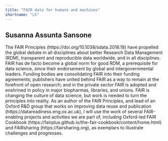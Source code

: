 ```yaml
---
title: "FAIR data for humans and machines"
shortname: "L5"
---
```


## Susanna Assunta Sansone

The FAIR Principles (https://doi.org/10.1038/sdata.2016.18) have propelled the global debate in all disciplines about better Research Data Management (RDM), transparent and reproducible data worldwide, and in all disciplines. FAIR has de facto become a global norm for good RDM, a prerequisite for data science, since their endorsement by global and intergovernmental leaders. Funding bodies are consolidating FAIR into their funding agreements; publishers have united behind FAIR as a way to remain at the forefront of open research; and in the private sector FAIR is adopted and enshrined in policy in major biopharmas, libraries, and unions. FAIR is changing the culture of data science, but work is needed to turn the principles into reality. As an author of the FAIR Principles, and lead of an Oxford R&D group that works on improving data reuse and publication (https://datareadiness.eng.ox.ac.uk), I will use the work of several FAIR-enabling projects and activities we are part of, including Oxford-led FAIR Cookbook (https://fairplus.github.io/the-fair-cookbook/content/home.html) and FAIRsharing (https://fairsharing.org), as exemplars to illustrate challenges and progresses.
